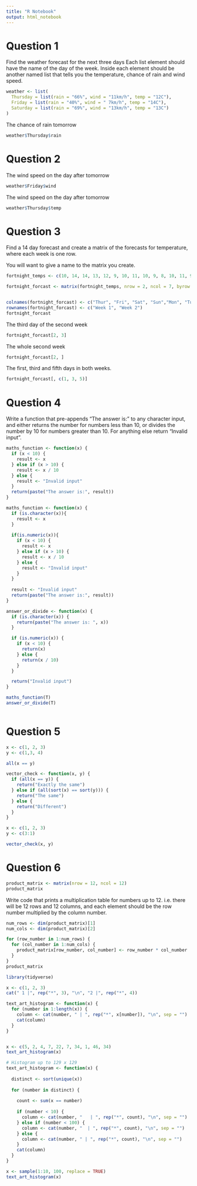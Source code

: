 ```yaml
---
title: "R Notebook"
output: html_notebook
---
```

# Question 1
Find the weather forecast for the next three days Each list element should have the name of the day of the week. Inside each element should be another named list that tells you the temperature, chance of rain and wind speed.

```r
weather <- list(
  Thursday = list(rain = "66%", wind = "11km/h", temp = "12C"),
  Friday = list(rain = "40%", wind = " 7km/h", temp = "14C"),
  Saturday = list(rain = "69%", wind = "13km/h", temp = "13C")
)
```

The chance of rain tomorrow
```r
weather$Thursday$rain
```

# Question 2
The wind speed on the day after tomorrow
```r
weather$Friday$wind
```

The wind speed on the day after tomorrow
```r
weather$Thursday$temp
```

# Question 3
Find a 14 day forecast and create a matrix of the forecasts for temperature, where each week is one row.

You will want to give a name to the matrix you create.

```r
fortnight_temps <- c(10, 14, 14, 13, 12, 9, 10, 11, 10, 9, 8, 10, 11, 9)

fortnight_forcast <- matrix(fortnight_temps, nrow = 2, ncol = 7, byrow = TRUE)


colnames(fortnight_forcast) <- c("Thur", "Fri", "Sat", "Sun","Mon", "Tue", "Wed")
rownames(fortnight_forcast) <- c("Week 1", "Week 2")
fortnight_forcast
```

The third day of the second week
```r
fortnight_forcast[2, 3]
```

The whole second week
```r
fortnight_forcast[2, ]
```

The first, third and fifth days in both weeks.
```r
fortnight_forcast[, c(1, 3, 5)]
```

# Question 4
Write a function that pre-appends “The answer is:” to any character input, and either returns the number for numbers less than 10, or divides the number by 10 for numbers greater than 10. For anything else return “Invalid input”.

```r
maths_function <- function(x) {
  if (x < 10) {
    result <- x
  } else if (x > 10) {
    result <- x / 10
  } else {
    result <- "Invalid input"
  }
  return(paste("The answer is:", result))
}
```

```r
maths_function <- function(x) {
  if (is.character(x)){
    result <- x
  } 
  
  if(is.numeric(x)){
    if (x < 10) {
      result <- x
    } else if (x > 10) {
      result <- x / 10
    } else {
      result <- "Invalid input"
    }
  } 
  
  result <- "Invalid input"
  return(paste("The answer is:", result))
}
```

```r
answer_or_divide <- function(x) {
  if (is.character(x)) {
    return(paste("The answer is: ", x))
  }

  if (is.numeric(x)) {
    if (x < 10) {
      return(x)
    } else {
      return(x / 10)
    }
  }

  return("Invalid input")
}
```

```r
maths_function(T)
answer_or_divide(T)
```
```r

```

# Question 5

```r
x <- c(1, 2, 3)
y <- c(1,3, 4)

all(x == y)
```

```r
vector_check <- function(x, y) {
  if (all(x == y)) {
    return("Exactly the same")
  } else if (all(sort(x) == sort(y))) {
    return("The same")
  } else {
    return("Different")
  }
}
```

```r
x <- c(1, 2, 3)
y <- c(3:1)

vector_check(x, y)
```

# Question 6
```r
product_matrix <- matrix(nrow = 12, ncol = 12)
product_matrix
```


Write code that prints a multiplication table for numbers up to 12. i.e. there will be 12 rows and 12 columns, and each element should be the row number multiplied by the column number.
```r
num_rows <- dim(product_matrix)[1]
num_cols <- dim(product_matrix)[2]

for (row_number in 1:num_rows) {
  for (col_number in 1:num_cols) {
    product_matrix[row_number, col_number] <- row_number * col_number
  }
}
product_matrix
```

```r
library(tidyverse)

x <- c(1, 2, 3)
cat(" 1 |", rep("*", 3), "\n", "2 |", rep("*", 4))
```
```r
text_art_histogram <- function(x) {
  for (number in 1:length(x)) {
    column <- cat(number, " | ", rep("*", x[number]), "\n", sep = "")
    cat(column)
  }
}


x <- c(5, 2, 4, 7, 22, 7, 34, 1, 46, 34)
text_art_histogram(x)
```

```r
# Histogram up to 129 x 129
text_art_histogram <- function(x) {
  
  distinct <- sort(unique(x))
  
  for (number in distinct) {
     
    count <- sum(x == number)
    
    if (number < 10) {
      column <- cat(number, "   | ", rep("*", count), "\n", sep = "")
    } else if (number < 100) {
      column <- cat(number, "  | ", rep("*", count), "\n", sep = "")
    } else {
      column <- cat(number, " | ", rep("*", count), "\n", sep = "")
    }
    cat(column)
  }
}

x <- sample(1:10, 100, replace = TRUE)
text_art_histogram(x)
```
